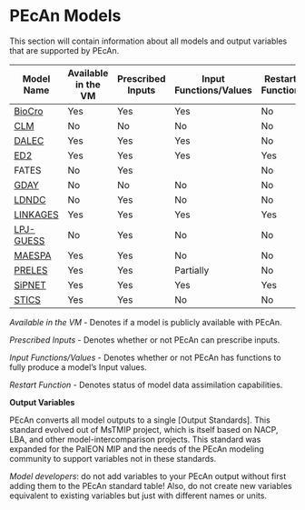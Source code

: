 # PEcAn Models {#pecan-models}

This section will contain information about all models and output variables that are supported by PEcAn.

| Model Name | Available in the VM | Prescribed Inputs | Input Functions/Values | Restart Function |
| -- | -- | -- | -- | -- |
| [BioCro](#models-biocro) | Yes | Yes | Yes| No |
| [CLM](#models-clm)| No | No | No| No |
| [DALEC](#models-dalec)| Yes | Yes | Yes| No |
| [ED2](#models-ed)| Yes | Yes | Yes| Yes |
| FATES | No | Yes | | No|
| [GDAY](#models-gday) | No | No | No| No |
| [LDNDC](#models-ldndc) | No | Yes | No | No |
| [LINKAGES](#models-linkages) | Yes | Yes | Yes| Yes |
| [LPJ-GUESS](#models-lpjguess)| No | Yes | No | No |
| [MAESPA](#models-maespa)| Yes | Yes | No | No |
| [PRELES](#models-preles) | Yes | Yes | Partially | No |
| [SiPNET](#models-sipnet)| Yes | Yes | Yes| Yes |
| [STICS](#models-stics)| Yes | Yes | No | No |

*Available in the VM* - Denotes if a model is publicly available with PEcAn.

*Prescribed Inputs* - Denotes whether or not PEcAn can prescribe inputs.

*Input Functions/Values* - Denotes whether or not PEcAn has functions to fully produce a model's Input values. 

*Restart Function* - Denotes status of model data assimilation capabilities.


**Output Variables**

PEcAn converts all model outputs to a single [Output Standards]. This standard evolved out of MsTMIP project, which is itself based on NACP, LBA, and other model-intercomparison projects. This standard was expanded for the PalEON MIP and the needs of the PEcAn modeling community to support variables not in these standards.

_Model developers_: do not add variables to your PEcAn output without first adding them to the PEcAn standard table! Also, do not create new variables equivalent to existing variables but just with different names or units. 
